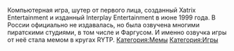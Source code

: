 {{Мемы
|title1=Kingpin: Life of Crime
|image1=[[Файл:2017-12-05_16-35-34.png|left]]
|год=
|ссылка=
[https://www.youtube.com/watch?time_continue=1&v=XDc9EgLsabo Видео с озвучкой]
}}
Компьютерная игра, шутер от первого лица, созданный Xatrix Entertainment и изданный Interplay Entertainment в июне 1999 года. В России официально не издавалась, но была озвучена многими пиратскими студиями, в том числе и Фаргусом. И именно озвучка игры от неё стала мемом в кругах RYTP.
[[Категория:Мемы]]
[[Категория:Игры]]